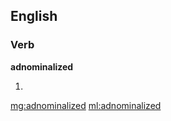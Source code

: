 ==English==

===Verb===
'''adnominalized'''

# {{past of|[[adnominalize]]}}

[[mg:adnominalized]]
[[ml:adnominalized]]
